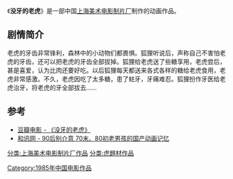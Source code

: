 {{Infobox Film
|片名          = 没牙的老虎
|其他名称      = 
|图像          = 
|图像说明      = 
|导演          = [[浦稼祥|浦稼祥]]
|监制          = 
|制片          = 
|编剧          = 
|剧本          = 
|故事          = 
|原著          = 
|旁白          = 
|统筹          = 
|主演          = 
|分级          = 
|副标题        = 
|主题曲        = 
|片头曲        = 
|片尾曲        = 
|配乐          = 
|摄影          = [[范慧媛|范慧媛]]
|剪辑          = 
|制片商        = [[上海美术电影制片厂|上海美术电影制片厂]]
|发行商        = 
|上映日期      = 1985年
|发行日期      = 
|片长          = 20分钟
|产地          = {{CHNML}}
|语言          = [[汉语普通话|汉语普通话]]
|官方网站      = 
|预算          = 
|票房          = 
|前集          = 
|续集          = 
|中国大陆片名  = 
|香港片名      = 
|澳门片名      = 
|台湾片名      = 
|新马片名      = 
|sarft_id    = <!-- 公映许可号码 -->
|amg_id      = <!-- AMG（All Media Guide）ID -->
|imdb_id     = <!-- IMDB（互联网电影数据库）ID -->
}}

《'''没牙的老虎'''》是一部中国[[上海美术电影制片厂|上海美术电影制片厂]]制作的动画作品。

==剧情简介==
老虎的牙齿非常锋利，森林中的小动物们都畏惧。狐狸听说后，声称自己不害怕老虎的牙齿，还可以把老虎的牙齿全部拔掉。狐狸给老虎送了些糖享用，老虎尝后，甚是喜爱，认为比肉还要好吃。以后狐狸每天都送来各式各样的糖给老虎食用，老虎非常感激。不久，老虎因吃了太多糖，患了蛀牙，牙痛难忍。狐狸扮作牙医给老虎治牙，将老虎的牙全部拔去……

==参考==
*[http://movie.douban.com/subject/2997293/ 豆瓣电影 - 《没牙的老虎》] {{Wayback|url=http://movie.douban.com/subject/2997293/ |date=20110920033219 }}
*[https://web.archive.org/web/20160304205409/http://news.hexun.com/2013-06-02/154763384.html  和讯网 - 90后别介意 70末、80初老男孩的国产动画记忆]

{{上海美术电影制片厂1980年代作品}}
[[Category:1985年中国电影作品|Category:1985年中国电影作品]]
[[分类:上海美术电影制片厂作品|分类:上海美术电影制片厂作品]]
[[分类:虎題材作品|分类:虎題材作品]]